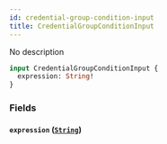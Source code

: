 ```yaml
---
id: credential-group-condition-input
title: CredentialGroupConditionInput
---
```



No description

```graphql
input CredentialGroupConditionInput {
  expression: String!
}
```


### Fields

#### `expression` ([`String`](../../references/scalars/string))






